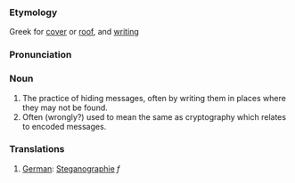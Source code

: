 ===Etymology===
Greek for [[cover]] or [[roof]], and [[writing]]

===Pronunciation===

===Noun===
# The practice of hiding messages, often by writing them in places where they may not be found.
# Often (wrongly?) used to mean the same as cryptography which relates to encoded messages.


===Translations===
#[[German]]: [[Steganographie]] ''f''